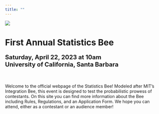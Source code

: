 ```yaml
---
title: ""
---
```


![](Images/Logos_Icons/main.png)

# **First Annual Statistics Bee**

<p style = "font-size: 20px"><b>Saturday, April 22, 2023 at 10am <br />
University of California, Santa Barbara</b></p>

<br />

Welcome to the official webpage of the Statistics Bee! Modeled after MIT's Integration Bee, this event is designed to test the probabilistic prowess of contestants. On this site you can find more information about the Bee including Rules, Regulations, and an Application Form. We hope you can attend, either as a contestant or an audience member!
